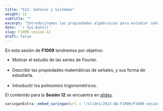 ```yaml
---
title: "S12: Señales y Sistemas"
weight: 12
subtitle: ""
excerpt: "Introduciremos las propiedades algebraicas para estudiar señales y sus transformadas."
date: '`r Sys.Date()`'
slug: F1009-sesion-12
draft: false
---
```


En esta sesión de __F1009__ tendremos por objetivo:

 * Motivar el estudio de las series de Fourier. <br/><br/>
 * Describir las propiedades matemáticas de señales, y sus forma de estudiarla.<br/><br/>
 * Introductir los polinomios trigonométricos.
 
El contenido para la **Sesión 12** se encuentra en [slides](/slides/2023-AD-F1009/F1009-sesion-12).

```r
xaringanExtra::embed_xaringan(url = "/slides/2023-AD-F1009/F1009-sesion-12", ratio = "4:3")
```